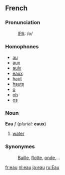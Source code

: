 ==French==
===Pronunciation===
:[[IPA]]: /o/
===Homophones===
*[[au]] 
*[[aux]] 
*[[aulx]]
*[[eaux]]
*[[haut]]
*[[hauts]]
*[[o]]
*[[oh]]
*[[os]]

===Noun===
'''Eau''' ''f'' (''pluriel:'' '''eaux''')

# [[water]]

===Synonymes===
:[[Baille]], [[flotte]], [[onde]],...

[[fr:eau]]
[[nl:eau]]
[[ja:eau]]
[[ru:Eau]]